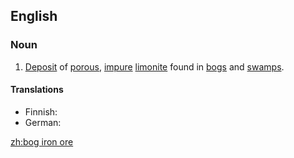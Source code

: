 ==English==

===Noun===
{{wikipedia}}
{{en-noun|sg=[[bog iron]] [[ore]]|-}}

# {{geology}} [[deposit|Deposit]] of [[porous]], [[impure]] [[limonite]] found in [[bog]]s and [[swamp]]s.

====Translations====
{{trans-top|deposit}}
*Finnish: {{t-|fi|Järvimalmi}}
*German: {{t-|de|Raseneisenstein|f}}
{{trans-mid}}
{{trans-bottom}}

[[zh:bog iron ore]]